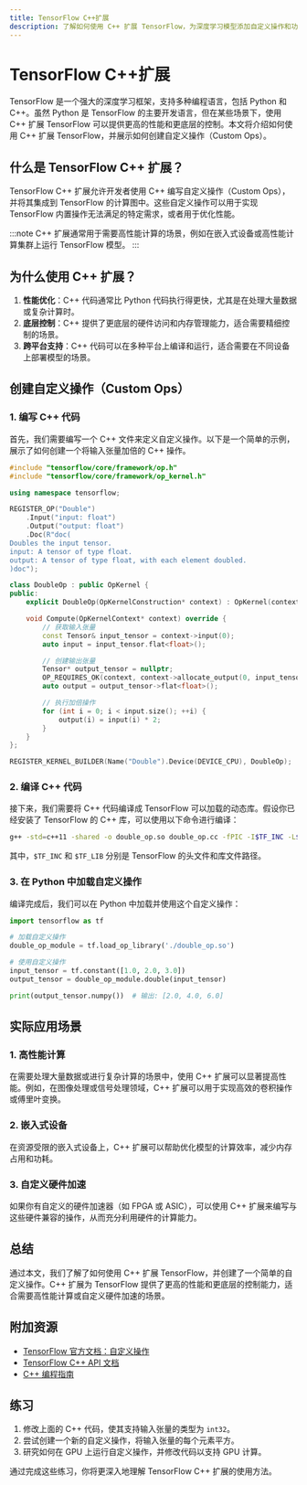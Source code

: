 ```yaml
---
title: TensorFlow C++扩展
description: 了解如何使用 C++ 扩展 TensorFlow，为深度学习模型添加自定义操作和功能。
---
```


# TensorFlow C++扩展

TensorFlow 是一个强大的深度学习框架，支持多种编程语言，包括 Python 和 C++。虽然 Python 是 TensorFlow 的主要开发语言，但在某些场景下，使用 C++ 扩展 TensorFlow 可以提供更高的性能和更底层的控制。本文将介绍如何使用 C++ 扩展 TensorFlow，并展示如何创建自定义操作（Custom Ops）。

## 什么是 TensorFlow C++ 扩展？

TensorFlow C++ 扩展允许开发者使用 C++ 编写自定义操作（Custom Ops），并将其集成到 TensorFlow 的计算图中。这些自定义操作可以用于实现 TensorFlow 内置操作无法满足的特定需求，或者用于优化性能。

:::note
C++ 扩展通常用于需要高性能计算的场景，例如在嵌入式设备或高性能计算集群上运行 TensorFlow 模型。
:::

## 为什么使用 C++ 扩展？

1. **性能优化**：C++ 代码通常比 Python 代码执行得更快，尤其是在处理大量数据或复杂计算时。
2. **底层控制**：C++ 提供了更底层的硬件访问和内存管理能力，适合需要精细控制的场景。
3. **跨平台支持**：C++ 代码可以在多种平台上编译和运行，适合需要在不同设备上部署模型的场景。

## 创建自定义操作（Custom Ops）

### 1. 编写 C++ 代码

首先，我们需要编写一个 C++ 文件来定义自定义操作。以下是一个简单的示例，展示了如何创建一个将输入张量加倍的 C++ 操作。

```cpp
#include "tensorflow/core/framework/op.h"
#include "tensorflow/core/framework/op_kernel.h"

using namespace tensorflow;

REGISTER_OP("Double")
    .Input("input: float")
    .Output("output: float")
    .Doc(R"doc(
Doubles the input tensor.
input: A tensor of type float.
output: A tensor of type float, with each element doubled.
)doc");

class DoubleOp : public OpKernel {
public:
    explicit DoubleOp(OpKernelConstruction* context) : OpKernel(context) {}

    void Compute(OpKernelContext* context) override {
        // 获取输入张量
        const Tensor& input_tensor = context->input(0);
        auto input = input_tensor.flat<float>();

        // 创建输出张量
        Tensor* output_tensor = nullptr;
        OP_REQUIRES_OK(context, context->allocate_output(0, input_tensor.shape(), &output_tensor));
        auto output = output_tensor->flat<float>();

        // 执行加倍操作
        for (int i = 0; i < input.size(); ++i) {
            output(i) = input(i) * 2;
        }
    }
};

REGISTER_KERNEL_BUILDER(Name("Double").Device(DEVICE_CPU), DoubleOp);
```

### 2. 编译 C++ 代码

接下来，我们需要将 C++ 代码编译成 TensorFlow 可以加载的动态库。假设你已经安装了 TensorFlow 的 C++ 库，可以使用以下命令进行编译：

```bash
g++ -std=c++11 -shared -o double_op.so double_op.cc -fPIC -I$TF_INC -L$TF_LIB -ltensorflow_framework
```

其中，`$TF_INC` 和 `$TF_LIB` 分别是 TensorFlow 的头文件和库文件路径。

### 3. 在 Python 中加载自定义操作

编译完成后，我们可以在 Python 中加载并使用这个自定义操作：

```python
import tensorflow as tf

# 加载自定义操作
double_op_module = tf.load_op_library('./double_op.so')

# 使用自定义操作
input_tensor = tf.constant([1.0, 2.0, 3.0])
output_tensor = double_op_module.double(input_tensor)

print(output_tensor.numpy())  # 输出: [2.0, 4.0, 6.0]
```

## 实际应用场景

### 1. 高性能计算

在需要处理大量数据或进行复杂计算的场景中，使用 C++ 扩展可以显著提高性能。例如，在图像处理或信号处理领域，C++ 扩展可以用于实现高效的卷积操作或傅里叶变换。

### 2. 嵌入式设备

在资源受限的嵌入式设备上，C++ 扩展可以帮助优化模型的计算效率，减少内存占用和功耗。

### 3. 自定义硬件加速

如果你有自定义的硬件加速器（如 FPGA 或 ASIC），可以使用 C++ 扩展来编写与这些硬件兼容的操作，从而充分利用硬件的计算能力。

## 总结

通过本文，我们了解了如何使用 C++ 扩展 TensorFlow，并创建了一个简单的自定义操作。C++ 扩展为 TensorFlow 提供了更高的性能和更底层的控制能力，适合需要高性能计算或自定义硬件加速的场景。

## 附加资源

- [TensorFlow 官方文档：自定义操作](https://www.tensorflow.org/guide/create_op)
- [TensorFlow C++ API 文档](https://www.tensorflow.org/api_docs/cc)
- [C++ 编程指南](https://en.cppreference.com/)

## 练习

1. 修改上面的 C++ 代码，使其支持输入张量的类型为 `int32`。
2. 尝试创建一个新的自定义操作，将输入张量的每个元素平方。
3. 研究如何在 GPU 上运行自定义操作，并修改代码以支持 GPU 计算。

通过完成这些练习，你将更深入地理解 TensorFlow C++ 扩展的使用方法。